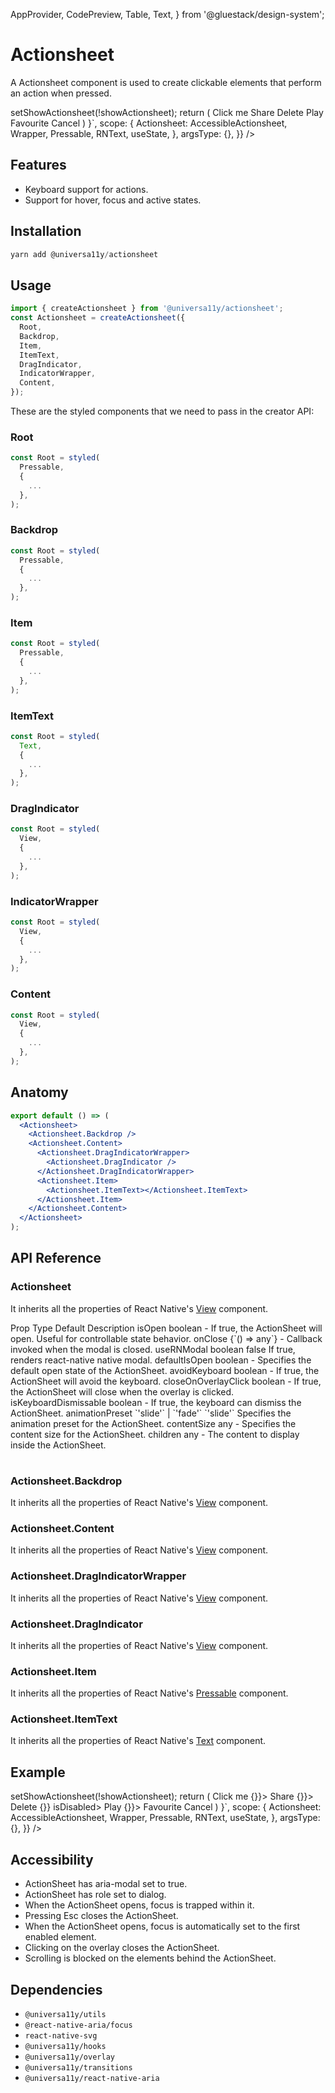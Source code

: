 
<Meta title="components/Actionsheet" />


  AppProvider,
  CodePreview,
  Table,
  Text,
} from '@gluestack/design-system';


# Actionsheet

A Actionsheet component is used to create clickable elements that perform an action when pressed.

<AppProvider>
  <CodePreview
    showComponentRenderer={true}
    showArgsController={false}
    metaData={{
      code: ` 
      function App () {
          const [showActionsheet, setShowActionsheet] = useState(false);
  const handleClose = () => setShowActionsheet(!showActionsheet);
        return (
          <Wrapper>
         <Pressable onPress={handleClose}>
        <RNText>Click me</RNText>
      </Pressable>
      <Actionsheet isOpen={showActionsheet} onClose={handleClose}>
        <Actionsheet.Backdrop />
        <Actionsheet.Content>
          <Actionsheet.DragIndicatorWrapper>
            <Actionsheet.DragIndicator />
          </Actionsheet.DragIndicatorWrapper>
          <Actionsheet.Item >
            <Actionsheet.ItemText>Share</Actionsheet.ItemText>
          </Actionsheet.Item>
          <Actionsheet.Item >
            <Actionsheet.ItemText>Delete</Actionsheet.ItemText>
          </Actionsheet.Item>
          <Actionsheet.Item  isDisabled>
            <Actionsheet.ItemText>Play</Actionsheet.ItemText>
          </Actionsheet.Item>
          <Actionsheet.Item >
            <Actionsheet.ItemText>Favourite</Actionsheet.ItemText>
          </Actionsheet.Item>
          <Actionsheet.Item onPress={handleClose}>
            <Actionsheet.ItemText>Cancel</Actionsheet.ItemText>
          </Actionsheet.Item>
        </Actionsheet.Content>
      </Actionsheet>
          </Wrapper>
    )
    }`,
      scope: {
        Actionsheet: AccessibleActionsheet,
        Wrapper,
        Pressable,
        RNText,
        useState,
      },
      argsType: {},
    }}
  />
</AppProvider>

<br />

## Features

- Keyboard support for actions.
- Support for hover, focus and active states.

## Installation

```jsx
yarn add @universa11y/actionsheet
```

## Usage

```jsx
import { createActionsheet } from '@universa11y/actionsheet';
const Actionsheet = createActionsheet({
  Root,
  Backdrop,
  Item,
  ItemText,
  DragIndicator,
  IndicatorWrapper,
  Content,
});
```

These are the styled components that we need to pass in the creator API:

### Root

```jsx
const Root = styled(
  Pressable,
  {
    ...
  },
);
```

### Backdrop

```jsx
const Root = styled(
  Pressable,
  {
    ...
  },
);
```

### Item

```jsx
const Root = styled(
  Pressable,
  {
    ...
  },
);
```

### ItemText

```jsx
const Root = styled(
  Text,
  {
    ...
  },
);
```

### DragIndicator

```jsx
const Root = styled(
  View,
  {
    ...
  },
);
```

### IndicatorWrapper

```jsx
const Root = styled(
  View,
  {
    ...
  },
);
```

### Content

```jsx
const Root = styled(
  View,
  {
    ...
  },
);
```

## Anatomy

```jsx
export default () => (
  <Actionsheet>
    <Actionsheet.Backdrop />
    <Actionsheet.Content>
      <Actionsheet.DragIndicatorWrapper>
        <Actionsheet.DragIndicator />
      </Actionsheet.DragIndicatorWrapper>
      <Actionsheet.Item>
        <Actionsheet.ItemText></Actionsheet.ItemText>
      </Actionsheet.Item>
    </Actionsheet.Content>
  </Actionsheet>
);
```

## API Reference

### Actionsheet

It inherits all the properties of React Native's [View](https://reactnative.dev/docs/view#props) component.

<AppProvider>
  <Table>
    <Table.THead sx={{ _dark: { bg: '$gray800' }, _light: { bg: '$gray100' } }}>
      <Table.TR>
        <Table.TH>
          <Text>Prop</Text>
        </Table.TH>
        <Table.TH>
          <Text>Type</Text>
        </Table.TH>
        <Table.TH>
          <Text>Default</Text>
        </Table.TH>
        <Table.TH>
          <Text>Description</Text>
        </Table.TH>
      </Table.TR>
    </Table.THead>
    <Table.TBody>
      <Table.TR>
        <Table.TD>
          <Text>isOpen</Text>
        </Table.TD>
        <Table.TD>
          <Text>boolean</Text>
        </Table.TD>
        <Table.TD>
          <Text>-</Text>
        </Table.TD>
        <Table.TD>
          <Text>
            If true, the ActionSheet will open. Useful for controllable state
            behavior.
          </Text>
        </Table.TD>
      </Table.TR>
      <Table.TR>
        <Table.TD>
          <Text>onClose</Text>
        </Table.TD>
        <Table.TD>
          <Text>{`() => any`}</Text>
        </Table.TD>
        <Table.TD>
          <Text>-</Text>
        </Table.TD>
        <Table.TD>
          <Text>Callback invoked when the modal is closed.</Text>
        </Table.TD>
      </Table.TR>
      <Table.TR>
        <Table.TD>
          <Text>useRNModal</Text>
        </Table.TD>
        <Table.TD>
          <Text>boolean</Text>
        </Table.TD>
        <Table.TD>
          <Text>false</Text>
        </Table.TD>
        <Table.TD>
          <Text>If true, renders react-native native modal.</Text>
        </Table.TD>
      </Table.TR>
      <Table.TR>
        <Table.TD>
          <Text>defaultIsOpen</Text>
        </Table.TD>
        <Table.TD>
          <Text>boolean</Text>
        </Table.TD>
        <Table.TD>
          <Text>-</Text>
        </Table.TD>
        <Table.TD>
          <Text>Specifies the default open state of the ActionSheet.</Text>
        </Table.TD>
      </Table.TR>
      <Table.TR>
        <Table.TD>
          <Text>avoidKeyboard</Text>
        </Table.TD>
        <Table.TD>
          <Text>boolean</Text>
        </Table.TD>
        <Table.TD>
          <Text>-</Text>
        </Table.TD>
        <Table.TD>
          <Text>If true, the ActionSheet will avoid the keyboard.</Text>
        </Table.TD>
      </Table.TR>
      <Table.TR>
        <Table.TD>
          <Text>closeOnOverlayClick</Text>
        </Table.TD>
        <Table.TD>
          <Text>boolean</Text>
        </Table.TD>
        <Table.TD>
          <Text>-</Text>
        </Table.TD>
        <Table.TD>
          <Text>
            If true, the ActionSheet will close when the overlay is clicked.
          </Text>
        </Table.TD>
      </Table.TR>
      <Table.TR>
        <Table.TD>
          <Text>isKeyboardDismissable</Text>
        </Table.TD>
        <Table.TD>
          <Text>boolean</Text>
        </Table.TD>
        <Table.TD>
          <Text>-</Text>
        </Table.TD>
        <Table.TD>
          <Text>If true, the keyboard can dismiss the ActionSheet.</Text>
        </Table.TD>
      </Table.TR>
      <Table.TR>
        <Table.TD>
          <Text>animationPreset</Text>
        </Table.TD>
        <Table.TD>
          <Text>`'slide'` &#124; `'fade'`</Text>
        </Table.TD>
        <Table.TD>
          <Text>`'slide'`</Text>
        </Table.TD>
        <Table.TD>
          <Text>Specifies the animation preset for the ActionSheet.</Text>
        </Table.TD>
      </Table.TR>
      <Table.TR>
        <Table.TD>
          <Text>contentSize</Text>
        </Table.TD>
        <Table.TD>
          <Text>any</Text>
        </Table.TD>
        <Table.TD>
          <Text>-</Text>
        </Table.TD>
        <Table.TD>
          <Text>Specifies the content size for the ActionSheet.</Text>
        </Table.TD>
      </Table.TR>
      <Table.TR>
        <Table.TD>
          <Text>children</Text>
        </Table.TD>
        <Table.TD>
          <Text>any</Text>
        </Table.TD>
        <Table.TD>
          <Text>-</Text>
        </Table.TD>
        <Table.TD>
          <Text>The content to display inside the ActionSheet.</Text>
        </Table.TD>
      </Table.TR>
    </Table.TBody>

  </Table>
</AppProvider>

### Actionsheet.Backdrop

It inherits all the properties of React Native's [View](https://reactnative.dev/docs/view#props) component.

### Actionsheet.Content

It inherits all the properties of React Native's [View](https://reactnative.dev/docs/view#props) component.

### Actionsheet.DragIndicatorWrapper

It inherits all the properties of React Native's [View](https://reactnative.dev/docs/view#props) component.

### Actionsheet.DragIndicator

It inherits all the properties of React Native's [View](https://reactnative.dev/docs/view#props) component.

### Actionsheet.Item

It inherits all the properties of React Native's [Pressable](https://reactnative.dev/docs/pressable#props) component.

### Actionsheet.ItemText

It inherits all the properties of React Native's [Text](https://reactnative.dev/docs/text#props) component.

## Example

<AppProvider>
  <CodePreview
    showComponentRenderer={true}
    showArgsController={false}
    metaData={{
      code: ` 
      function App () {
          const [showActionsheet, setShowActionsheet] = useState(false);
  const handleClose = () => setShowActionsheet(!showActionsheet);
        return (
          <Wrapper>
         <Pressable onPress={handleClose}>
        <RNText>Click me</RNText>
      </Pressable>
      <Actionsheet isOpen={showActionsheet} onClose={handleClose}>
        <Actionsheet.Backdrop />
        <Actionsheet.Content>
          <Actionsheet.DragIndicatorWrapper>
            <Actionsheet.DragIndicator />
          </Actionsheet.DragIndicatorWrapper>
          <Actionsheet.Item onPress={() => {}}>
            <Actionsheet.ItemText>Share</Actionsheet.ItemText>
          </Actionsheet.Item>
          <Actionsheet.Item onPress={() => {}}>
            <Actionsheet.ItemText>Delete</Actionsheet.ItemText>
          </Actionsheet.Item>
          <Actionsheet.Item onPress={() => {}} isDisabled>
            <Actionsheet.ItemText>Play</Actionsheet.ItemText>
          </Actionsheet.Item>
          <Actionsheet.Item onPress={() => {}}>
            <Actionsheet.ItemText>Favourite</Actionsheet.ItemText>
          </Actionsheet.Item>
          <Actionsheet.Item onPress={handleClose}>
            <Actionsheet.ItemText>Cancel</Actionsheet.ItemText>
          </Actionsheet.Item>
        </Actionsheet.Content>
      </Actionsheet>
          </Wrapper>
    )
    }`,
      scope: {
        Actionsheet: AccessibleActionsheet,
        Wrapper,
        Pressable,
        RNText,
        useState,
      },
      argsType: {},
    }}
  />
</AppProvider>

## Accessibility

- ActionSheet has aria-modal set to true.
- ActionSheet has role set to dialog.
- When the ActionSheet opens, focus is trapped within it.
- Pressing Esc closes the ActionSheet.
- When the ActionSheet opens, focus is automatically set to the first enabled element.
- Clicking on the overlay closes the ActionSheet.
- Scrolling is blocked on the elements behind the ActionSheet.

## Dependencies

- `@universa11y/utils`
- `@react-native-aria/focus`
- `react-native-svg`
- `@universa11y/hooks`
- `@universa11y/overlay`
- `@universa11y/transitions`
- `@universa11y/react-native-aria`
